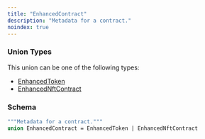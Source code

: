 ```yaml
---
title: "EnhancedContract"
description: "Metadata for a contract."
noindex: true
---
```


### Union Types

This union can be one of the following types:

- [EnhancedToken](/api-reference/types/enhancedtoken)
- [EnhancedNftContract](/api-reference/types/enhancednftcontract)

### Schema


```graphql 
"""Metadata for a contract."""
union EnhancedContract = EnhancedToken | EnhancedNftContract
```
